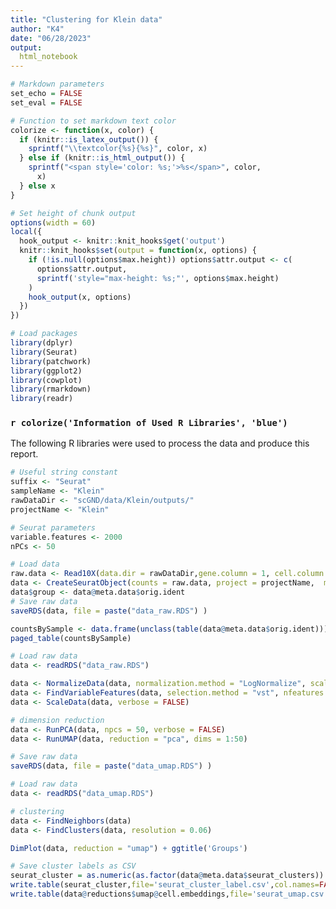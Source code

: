 ```yaml
---
title: "Clustering for Klein data"
author: "K4"
date: "06/28/2023"
output:
  html_notebook
---
```



```r
# Markdown parameters
set_echo = FALSE
set_eval = FALSE
```

```r
# Function to set markdown text color
colorize <- function(x, color) {
  if (knitr::is_latex_output()) {
    sprintf("\\textcolor{%s}{%s}", color, x)
  } else if (knitr::is_html_output()) {
    sprintf("<span style='color: %s;'>%s</span>", color,
      x)
  } else x
}
```


```r
# Set height of chunk output
options(width = 60)
local({
  hook_output <- knitr::knit_hooks$get('output')
  knitr::knit_hooks$set(output = function(x, options) {
    if (!is.null(options$max.height)) options$attr.output <- c(
      options$attr.output,
      sprintf('style="max-height: %s;"', options$max.height)
    )
    hook_output(x, options)
  })
})
```

```r
# Load packages
library(dplyr)
library(Seurat)
library(patchwork)
library(ggplot2)
library(cowplot)
library(rmarkdown)
library(readr)
```

<!-- Information of Used Library -->
### `r colorize('Information of Used R Libraries', 'blue')` 

The following R libraries were used to process the data and produce this report.




```r
# Useful string constant
suffix <- "Seurat"
sampleName <- "Klein"
rawDataDir <- "scGND/data/Klein/outputs/"
projectName <- "Klein"

# Seurat parameters
variable.features <- 2000
nPCs <- 50
```


```r
# Load data
raw.data <- Read10X(data.dir = rawDataDir,gene.column = 1, cell.column = 2, unique.features = TRUE, strip.suffix = FALSE)
data <- CreateSeuratObject(counts = raw.data, project = projectName,  min.cells = 0, min.features = 0)#, min.cells = seuratQCMinCells, min.features = seuratQCMinGenes,)
data$group <- data@meta.data$orig.ident
# Save raw data
saveRDS(data, file = paste("data_raw.RDS") )
```


```r
countsBySample <- data.frame(unclass(table(data@meta.data$orig.ident)))
paged_table(countsBySample)
```



```r
# Load raw data
data <- readRDS("data_raw.RDS")
```



```r
data <- NormalizeData(data, normalization.method = "LogNormalize", scale.factor = 10000)
data <- FindVariableFeatures(data, selection.method = "vst", nfeatures = 2000)
data <- ScaleData(data, verbose = FALSE)

# dimension reduction
data <- RunPCA(data, npcs = 50, verbose = FALSE)
data <- RunUMAP(data, reduction = "pca", dims = 1:50)

# Save raw data
saveRDS(data, file = paste("data_umap.RDS") )
```

```r
# Load raw data
data <- readRDS("data_umap.RDS")
```



```r
# clustering
data <- FindNeighbors(data)
data <- FindClusters(data, resolution = 0.06)
```


```r
DimPlot(data, reduction = "umap") + ggtitle('Groups')
```



```r
# Save cluster labels as CSV
seurat_cluster = as.numeric(as.factor(data@meta.data$seurat_clusters))
write.table(seurat_cluster,file='seurat_cluster_label.csv',col.names=FALSE, row.names = FALSE)
write.table(data@reductions$umap@cell.embeddings,file='seurat_umap.csv',col.names=FALSE, row.names = FALSE)

```


